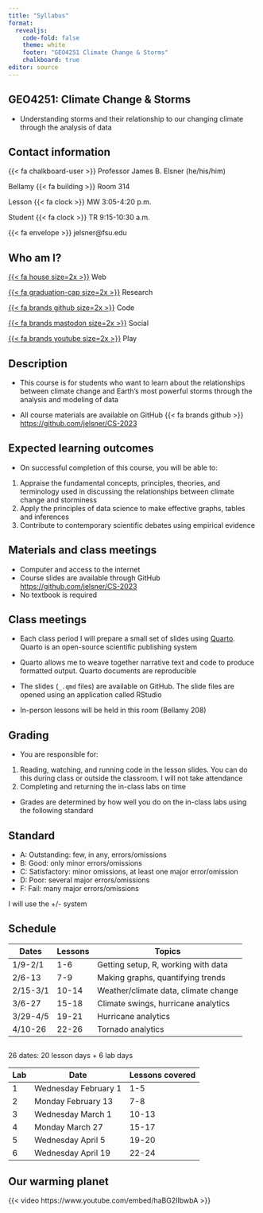 ```yaml
---
title: "Syllabus"
format: 
  revealjs:
    code-fold: false
    theme: white
    footer: "GEO4251 Climate Change & Storms"
    chalkboard: true
editor: source
---
```


## GEO4251: Climate Change & Storms

-   Understanding storms and their relationship to our changing climate through the analysis of data

## Contact information

{{< fa chalkboard-user >}} Professor James B. Elsner (he/his/him)

Bellamy {{< fa building >}} Room 314

Lesson {{< fa clock >}} MW 3:05-4:20 p.m.

Student {{< fa clock >}} TR 9:15-10:30 a.m.

{{< fa envelope >}} jelsner@fsu.edu

## Who am I?

[{{< fa house size=2x >}}](http://myweb.fsu.edu/jelsner/_site/) Web

[{{< fa graduation-cap size=2x >}}](https://scholar.google.com/citations?user=uF8tRWQAAAAJ) Research

[{{< fa brands github size=2x >}}](https://github.com/jelsner/) Code

[{{< fa brands mastodon size=2x >}}](https://fediscience.org/@jelsner) Social

[[{{< fa brands youtube size=2x >}}](https://www.youtube.com/channel/UCmvKrcWTnNGjoy9OTGTz1qQ)]{style="color:red"} Play

## Description

-   This course is for students who want to learn about the relationships between climate change and Earth's most powerful storms through the analysis and modeling of data

-   All course materials are available on GitHub {{< fa brands github >}} <https://github.com/jelsner/CS-2023>

## Expected learning outcomes

-   On successful completion of this course, you will be able to:

1.  Appraise the fundamental concepts, principles, theories, and terminology used in discussing the relationships between climate change and storminess
2.  Apply the principles of data science to make effective graphs, tables and inferences
3.  Contribute to contemporary scientific debates using empirical evidence

## Materials and class meetings

-   Computer and access to the internet
-   Course slides are available through GitHub <https://github.com/jelsner/CS-2023>
-   No textbook is required

## Class meetings

-   Each class period I will prepare a small set of slides using [Quarto](https://quarto.org/). Quarto is an open-source scientific publishing system

-   Quarto allows me to weave together narrative text and code to produce formatted output. Quarto documents are reproducible

-   The slides (`_.qmd` files) are available on GitHub. The slide files are opened using an application called RStudio

-   In-person lessons will be held in this room (Bellamy 208)

## Grading

-   You are responsible for:

1.  Reading, watching, and running code in the lesson slides. You can do this during class or outside the classroom. I will not take attendance
2.  Completing and returning the in-class labs on time

-   Grades are determined by how well you do on the in-class labs using the following standard

## Standard

-   A: Outstanding: few, in any, errors/omissions
-   B: Good: only minor errors/omissions
-   C: Satisfactory: minor omissions, at least one major error/omission
-   D: Poor: several major errors/omissions
-   F: Fail: many major errors/omissions

I will use the +/- system

## Schedule

| Dates   | Lessons| Topics  |
|---------|--------|---------|
| 1/9-2/1 | 1-6    | Getting setup, R, working with data |
| 2/6-13  | 7-9    | Making graphs, quantifying trends   |
| 2/15-3/1| 10-14  | Weather/climate data, climate change|
| 3/6-27  | 15-18  | Climate swings, hurricane analytics |
| 3/29-4/5| 19-21  | Hurricane analytics |
| 4/10-26 | 22-26  | Tornado analytics |

## 

26 dates: 20 lesson days + 6 lab days

| Lab | Date                 | Lessons covered |
|-----|----------------------|-----------------|
| 1   | Wednesday February 1 | 1-5             |
| 2   | Monday February 13   | 7-8             |
| 3   | Wednesday March 1    | 10-13           |
| 4   | Monday March 27      | 15-17           |
| 5   | Wednesday April 5    | 19-20           |
| 6   | Wednesday April 19   | 22-24           |

## Our warming planet

{{< video https://www.youtube.com/embed/haBG2IIbwbA >}}
